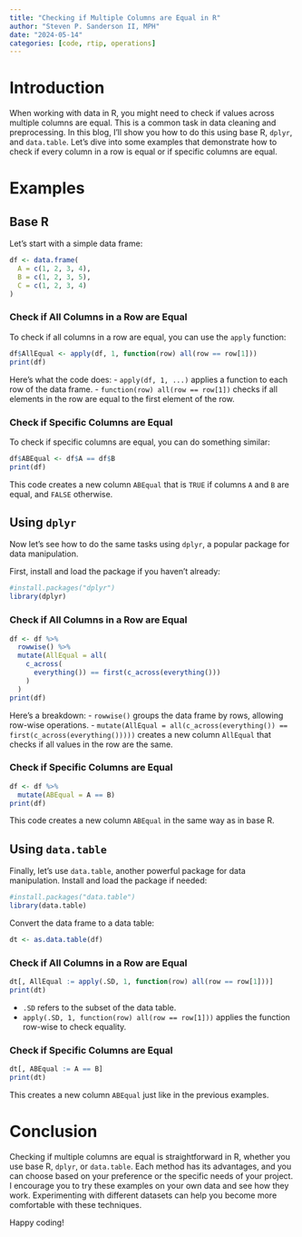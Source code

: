 ```yaml
---
title: "Checking if Multiple Columns are Equal in R"
author: "Steven P. Sanderson II, MPH"
date: "2024-05-14"
categories: [code, rtip, operations]
---
```


# Introduction

When working with data in R, you might need to check if values across multiple columns are equal. This is a common task in data cleaning and preprocessing. In this blog, I'll show you how to do this using base R, `dplyr`, and `data.table`. Let's dive into some examples that demonstrate how to check if every column in a row is equal or if specific columns are equal. 

# Examples

## Base R

Let's start with a simple data frame:

```r
df <- data.frame(
  A = c(1, 2, 3, 4),
  B = c(1, 2, 3, 5),
  C = c(1, 2, 3, 4)
)
```

### Check if All Columns in a Row are Equal

To check if all columns in a row are equal, you can use the `apply` function:

```r
df$AllEqual <- apply(df, 1, function(row) all(row == row[1]))
print(df)
```

Here's what the code does:
- `apply(df, 1, ...)` applies a function to each row of the data frame.
- `function(row) all(row == row[1])` checks if all elements in the row are equal to the first element of the row.

### Check if Specific Columns are Equal

To check if specific columns are equal, you can do something similar:

```r
df$ABEqual <- df$A == df$B
print(df)
```

This code creates a new column `ABEqual` that is `TRUE` if columns `A` and `B` are equal, and `FALSE` otherwise.

## Using `dplyr`

Now let's see how to do the same tasks using `dplyr`, a popular package for data manipulation.

First, install and load the package if you haven't already:

```r
#install.packages("dplyr")
library(dplyr)
```

### Check if All Columns in a Row are Equal

```r
df <- df %>%
  rowwise() %>%
  mutate(AllEqual = all(
    c_across(
      everything()) == first(c_across(everything()))
    )
  )
print(df)
```

Here's a breakdown:
- `rowwise()` groups the data frame by rows, allowing row-wise operations.
- `mutate(AllEqual = all(c_across(everything()) == first(c_across(everything()))))` creates a new column `AllEqual` that checks if all values in the row are the same.

### Check if Specific Columns are Equal

```r
df <- df %>%
  mutate(ABEqual = A == B)
print(df)
```

This code creates a new column `ABEqual` in the same way as in base R.

## Using `data.table`

Finally, let's use `data.table`, another powerful package for data manipulation. Install and load the package if needed:

```r
#install.packages("data.table")
library(data.table)
```

Convert the data frame to a data table:

```r
dt <- as.data.table(df)
```

### Check if All Columns in a Row are Equal

```r
dt[, AllEqual := apply(.SD, 1, function(row) all(row == row[1]))]
print(dt)
```

- `.SD` refers to the subset of the data table.
- `apply(.SD, 1, function(row) all(row == row[1]))` applies the function row-wise to check equality.

### Check if Specific Columns are Equal

```r
dt[, ABEqual := A == B]
print(dt)
```

This creates a new column `ABEqual` just like in the previous examples.

# Conclusion

Checking if multiple columns are equal is straightforward in R, whether you use base R, `dplyr`, or `data.table`. Each method has its advantages, and you can choose based on your preference or the specific needs of your project. I encourage you to try these examples on your own data and see how they work. Experimenting with different datasets can help you become more comfortable with these techniques. 

Happy coding!